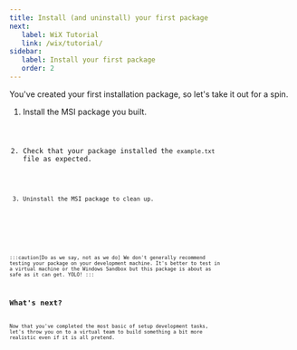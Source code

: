 ```yaml
---
title: Install (and uninstall) your first package
next:
   label: WiX Tutorial
   link: /wix/tutorial/
sidebar:
   label: Install your first package
   order: 2
---
```



You've created your first installation package, so let's take it out for a spin.

<Steps>

1. Install the MSI package you built.

   <Code lang="cmd" title="C:\src\QuickStart>" code="msiexec /i bin\Debug\QuickStart.msi /l*v install_log.txt" />

1. Check that your package installed the `example.txt` file as expected.

   <Code lang="cmd" title="C:\src\QuickStart> " code='dir "C:\Program Files (x86)\ACME Corp QuickStart Example"' />

1. Uninstall the MSI package to clean up.

   <Code lang="cmd" title="C:\src\QuickStart>" code="msiexec /x bin\Debug\QuickStart.msi /l*v uninstall_log.txt" />

</Steps>

:::caution[Do as we say, not as we do]
We don't generally recommend testing your package on your development machine. It's better to test in a virtual machine or the Windows Sandbox but this package is about as safe as it can get. YOLO!
:::

## What's next?

Now that you've completed the most basic of setup development tasks, let's throw you on to a virtual team to build something a bit more realistic even if it is all pretend.
